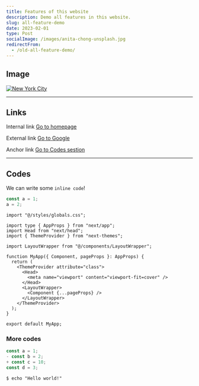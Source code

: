 ```yaml
---
title: Features of this website
description: Demo all features in this website.
slug: all-feature-demo
date: 2023-02-01
type: Post
socialImage: /images/anita-chong-unsplash.jpg
redirectFrom:
  - /old-all-feature-demo/
---
```


## Image

[![New York City](/images/nyc.jpg)](https://unsplash.com/s/photos/new-york)

---

## Links

Internal link [Go to homepage](/)

External link [Go to Google](https://google.com)

Anchor link [Go to Codes sestion](#codes)

---

## Codes

We can write some `inline code`!

```js:sample.js showLineNumbers
const a = 1;
a = 2;
```

```tsx:App.tsx showLineNumbers {5,15-17}
import "@/styles/globals.css";

import type { AppProps } from "next/app";
import Head from "next/head";
import { ThemeProvider } from "next-themes";

import LayoutWrapper from "@/components/LayoutWrapper";

function MyApp({ Component, pageProps }: AppProps) {
  return (
    <ThemeProvider attribute="class">
      <Head>
        <meta name="viewport" content="viewport-fit=cover" />
      </Head>
      <LayoutWrapper>
        <Component {...pageProps} />
      </LayoutWrapper>
    </ThemeProvider>
  );
}

export default MyApp;
```

### More codes

```diff-js:some.js showLineNumbers {3-4}
const a = 1;
- const b = 2;
+ const c = 10;
const d = 3;
```

```shell:Command
$ echo "Hello world!"
```
